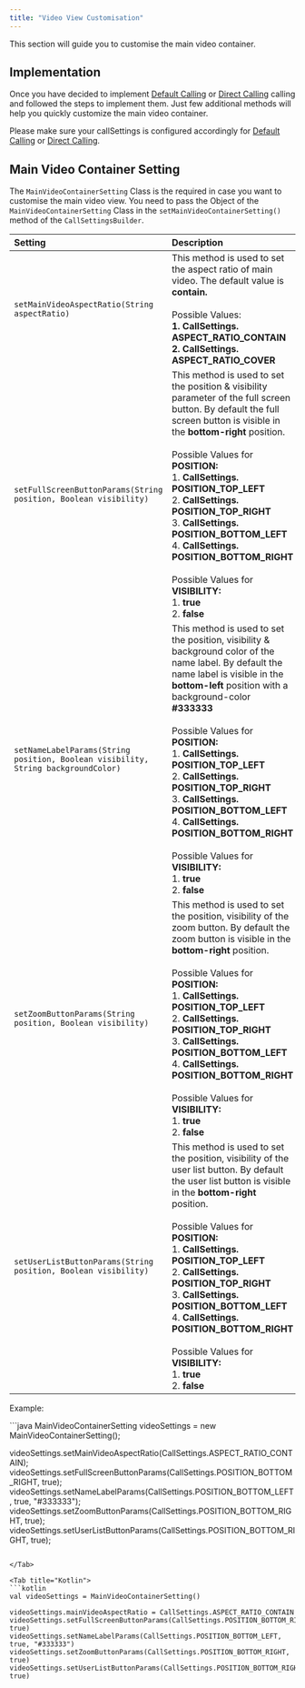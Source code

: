 ```yaml
---
title: "Video View Customisation"
---
```




This section will guide you to customise the main video container.

## Implementation

Once you have decided to implement [Default Calling](/sdk/android/3.0/calling-default-calling) or [Direct Calling](/sdk/android/3.0/calling-direct-calling) calling and followed the steps to implement them. Just few additional methods will help you quickly customize the main video container.

Please make sure your callSettings is configured accordingly for [Default Calling](/sdk/android/3.0/calling-default-calling) or [Direct Calling](/sdk/android/3.0/calling-direct-calling).

## Main Video Container Setting

The `MainVideoContainerSetting` Class is the required in case you want to customise the main video view. You need to pass the Object of the `MainVideoContainerSetting` Class in the `setMainVideoContainerSetting()` method of the `CallSettingsBuilder`.

| Setting                                                                           | Description                                                                                                                                                                                                                                                                                                                                                                                                                                                                   |
| :--------------------------------------------------------------------------------- | :----------------------------------------------------------------------------------------------------------------------------------------------------------------------------------------------------------------------------------------------------------------------------------------------------------------------------------------------------------------------------------------------------------------------------------------------------------------------------- |
| `setMainVideoAspectRatio(String aspectRatio)`                                     | This method is used to set the aspect ratio of main video. The default value is **contain.** <br /><br />Possible Values: <br />**1. CallSettings. ASPECT\_RATIO\_CONTAIN** <br />**2. CallSettings. ASPECT\_RATIO\_COVER**                                                                                                                                                                                                                                                                           |
| `setFullScreenButtonParams(String position, Boolean visibility)`                  | This method is used to set the position & visibility parameter of the full screen button. By default the full screen button is visible in the **bottom-right** position. <br /><br />Possible Values for **POSITION:** <br />1. **CallSettings. POSITION\_TOP\_LEFT** <br />2. **CallSettings. POSITION\_TOP\_RIGHT** <br />3. **CallSettings. POSITION\_BOTTOM\_LEFT** <br />4. **CallSettings. POSITION\_BOTTOM\_RIGHT** <br /><br />Possible Values for **VISIBILITY:** <br />1. **true** <br />2. **false**                           |
| `setNameLabelParams(String position, Boolean visibility, String backgroundColor)` | This method is used to set the position, visibility & background color of the name label. By default the name label is visible in the **bottom-left** position with a background-color **#333333** <br /><br />Possible Values for **POSITION:** <br />1. **CallSettings. POSITION\_TOP\_LEFT** <br />2. **CallSettings. POSITION\_TOP\_RIGHT** <br />3. **CallSettings. POSITION\_BOTTOM\_LEFT** <br />4. **CallSettings. POSITION\_BOTTOM\_RIGHT** <br /><br />Possible Values for **VISIBILITY:** <br />1. **true** <br />2. **false** |
| `setZoomButtonParams(String position, Boolean visibility)`                        | This method is used to set the position, visibility of the zoom button. By default the zoom button is visible in the **bottom-right** position. <br /><br />Possible Values for **POSITION:** <br />1. **CallSettings. POSITION\_TOP\_LEFT** <br />2. **CallSettings. POSITION\_TOP\_RIGHT** <br />3. **CallSettings. POSITION\_BOTTOM\_LEFT** <br />4. **CallSettings. POSITION\_BOTTOM\_RIGHT** <br /><br />Possible Values for **VISIBILITY:** <br />1. **true** <br />2. **false**                                                    |
| `setUserListButtonParams(String position, Boolean visibility)`                    | This method is used to set the position, visibility of the user list button. By default the user list button is visible in the **bottom-right** position. <br /><br />Possible Values for **POSITION:** <br />1. **CallSettings. POSITION\_TOP\_LEFT** <br />2. **CallSettings. POSITION\_TOP\_RIGHT** <br />3. **CallSettings. POSITION\_BOTTOM\_LEFT** <br />4. **CallSettings. POSITION\_BOTTOM\_RIGHT** <br /><br />Possible Values for **VISIBILITY:** <br />1. **true** <br />2. **false**                                          |

Example:

<Tabs>
<Tab title="Java">
```java
MainVideoContainerSetting videoSettings = new MainVideoContainerSetting();

videoSettings.setMainVideoAspectRatio(CallSettings.ASPECT_RATIO_CONTAIN);
videoSettings.setFullScreenButtonParams(CallSettings.POSITION_BOTTOM_RIGHT, true);
videoSettings.setNameLabelParams(CallSettings.POSITION_BOTTOM_LEFT, true, "#333333");
videoSettings.setZoomButtonParams(CallSettings.POSITION_BOTTOM_RIGHT, true);
videoSettings.setUserListButtonParams(CallSettings.POSITION_BOTTOM_RIGHT, true);
```

</Tab>

<Tab title="Kotlin">
```kotlin
val videoSettings = MainVideoContainerSetting()

videoSettings.mainVideoAspectRatio = CallSettings.ASPECT_RATIO_CONTAIN
videoSettings.setFullScreenButtonParams(CallSettings.POSITION_BOTTOM_RIGHT, true)
videoSettings.setNameLabelParams(CallSettings.POSITION_BOTTOM_LEFT, true, "#333333")
videoSettings.setZoomButtonParams(CallSettings.POSITION_BOTTOM_RIGHT, true)
videoSettings.setUserListButtonParams(CallSettings.POSITION_BOTTOM_RIGHT, true)
```

</Tab>

</Tabs>
